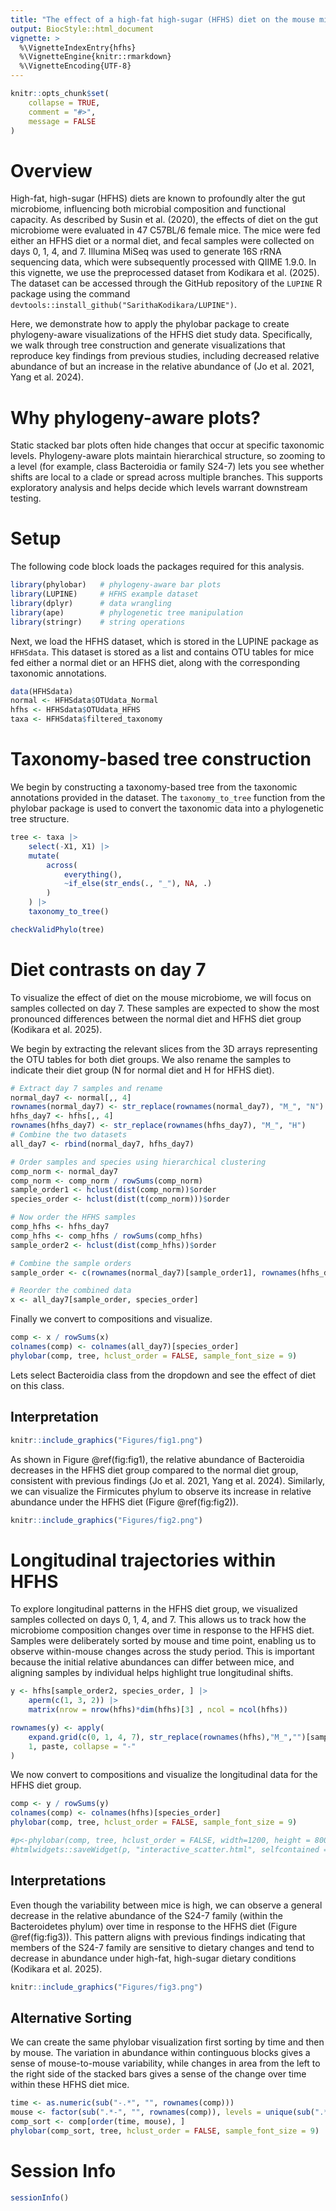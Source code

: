 ```yaml
---
title: "The effect of a high-fat high-sugar (HFHS) diet on the mouse microbiome"
output: BiocStyle::html_document
vignette: >
  %\VignetteIndexEntry{hfhs}
  %\VignetteEngine{knitr::rmarkdown}
  %\VignetteEncoding{UTF-8}
---
```


```r
knitr::opts_chunk$set(
    collapse = TRUE,
    comment = "#>",
    message = FALSE
)
```

# Overview

High-fat, high-sugar (HFHS) diets are known to profoundly alter the gut microbiome, influencing both microbial composition and functional capacity. As described by Susin et al. (2020), the effects of diet on the gut microbiome were evaluated in 47 C57BL/6 female mice. The mice were fed either an HFHS diet or a normal diet, and fecal samples were collected on days 0, 1, 4, and 7. Illumina MiSeq was used to generate 16S rRNA sequencing data, which were subsequently processed with QIIME 1.9.0. In this vignette, we use the preprocessed dataset from Kodikara et al. (2025). The dataset can be accessed through the GitHub repository of the `LUPINE` R package using the command `devtools::install_github("SarithaKodikara/LUPINE")`.

Here, we demonstrate how to apply the phylobar package to create phylogeny-aware visualizations of the HFHS diet study data. Specifically, we walk through tree construction and generate visualizations that reproduce key findings from previous studies, including decreased relative abundance of \textit{Bacteroidetes} but an increase in the relative abundance of \textit{Firmicutes} (Jo et al. 2021, Yang et al. 2024).

# Why phylogeny-aware plots?

Static stacked bar plots often hide changes that occur at specific taxonomic levels. Phylogeny-aware plots maintain hierarchical structure, so zooming to a level (for example, class Bacteroidia or family S24-7) lets you see whether shifts are local to a clade or spread across multiple branches. This supports exploratory analysis and helps decide which levels warrant downstream testing.

# Setup

The following code block loads the packages required for this analysis.
```r
library(phylobar)   # phylogeny-aware bar plots
library(LUPINE)     # HFHS example dataset
library(dplyr)      # data wrangling
library(ape)        # phylogenetic tree manipulation
library(stringr)    # string operations
```

Next, we load the HFHS dataset, which is stored in the LUPINE package as `HFHSdata`. This dataset is stored as a list and contains OTU tables for mice fed either a normal diet or an HFHS diet, along with the corresponding taxonomic annotations.

```r
data(HFHSdata)
normal <- HFHSdata$OTUdata_Normal
hfhs <- HFHSdata$OTUdata_HFHS
taxa <- HFHSdata$filtered_taxonomy
```

# Taxonomy-based tree construction

We begin by constructing a taxonomy-based tree from the taxonomic annotations provided in the dataset. The `taxonomy_to_tree` function from the phylobar package is used to convert the taxonomic data into a phylogenetic tree structure.

```r
tree <- taxa |>
    select(-X1, X1) |>
    mutate(
        across(
            everything(),
            ~if_else(str_ends(., "_"), NA, .)
        )
    ) |>
    taxonomy_to_tree()

checkValidPhylo(tree)
```

# Diet contrasts on day 7

To visualize the effect of diet on the mouse microbiome, we will focus on samples collected on day 7. These samples are expected to show the most pronounced differences between the normal diet and HFHS diet group (Kodikara et al. 2025).

We begin by extracting the relevant slices from the 3D arrays representing the OTU tables for both diet groups. We also rename the samples to indicate their diet group (N for normal diet and H for HFHS diet).

```r
# Extract day 7 samples and rename
normal_day7 <- normal[,, 4]
rownames(normal_day7) <- str_replace(rownames(normal_day7), "M_", "N")
hfhs_day7 <- hfhs[,, 4]
rownames(hfhs_day7) <- str_replace(rownames(hfhs_day7), "M_", "H")
# Combine the two datasets
all_day7 <- rbind(normal_day7, hfhs_day7)

# Order samples and species using hierarchical clustering
comp_norm <- normal_day7
comp_norm <- comp_norm / rowSums(comp_norm)
sample_order1 <- hclust(dist(comp_norm))$order
species_order <- hclust(dist(t(comp_norm)))$order

# Now order the HFHS samples
comp_hfhs <- hfhs_day7
comp_hfhs <- comp_hfhs / rowSums(comp_hfhs)
sample_order2 <- hclust(dist(comp_hfhs))$order

# Combine the sample orders
sample_order <- c(rownames(normal_day7)[sample_order1], rownames(hfhs_day7)[sample_order2])

# Reorder the combined data
x <- all_day7[sample_order, species_order]
```


Finally we convert to compositions and visualize.

```r
comp <- x / rowSums(x)
colnames(comp) <- colnames(all_day7)[species_order]
phylobar(comp, tree, hclust_order = FALSE, sample_font_size = 9)
```
Lets select Bacteroidia class from the dropdown and see the effect of diet on this class.


## Interpretation

```r
knitr::include_graphics("Figures/fig1.png")
```

As shown in Figure \@ref(fig:fig1), the relative abundance of Bacteroidia decreases in the HFHS diet group compared to the normal diet group, consistent with previous findings (Jo et al. 2021, Yang et al. 2024). Similarly, we can visualize the Firmicutes phylum to observe its increase in relative abundance under the HFHS diet (Figure \@ref(fig:fig2)).

```r
knitr::include_graphics("Figures/fig2.png")
```


# Longitudinal trajectories within HFHS

To explore longitudinal patterns in the HFHS diet group, we visualized samples collected on days 0, 1, 4, and 7. This allows us to track how the microbiome composition changes over time in response to the HFHS diet. Samples were deliberately sorted by mouse and time point, enabling us to observe within-mouse changes across the study period. This is important because the initial relative abundances can differ between mice, and aligning samples by individual helps highlight true longitudinal shifts.


```r
y <- hfhs[sample_order2, species_order, ] |>
    aperm(c(1, 3, 2)) |>
    matrix(nrow = nrow(hfhs)*dim(hfhs)[3] , ncol = ncol(hfhs))

rownames(y) <- apply(
    expand.grid(c(0, 1, 4, 7), str_replace(rownames(hfhs),"M_","")[sample_order2]),
    1, paste, collapse = "-"
)
```


We now convert to compositions and visualize the longitudinal data for the HFHS diet group.

```r
comp <- y / rowSums(y)
colnames(comp) <- colnames(hfhs)[species_order]
phylobar(comp, tree, hclust_order = FALSE, sample_font_size = 9)

#p<-phylobar(comp, tree, hclust_order = FALSE, width=1200, height = 800, sample_font_size = 8)
#htmlwidgets::saveWidget(p, "interactive_scatter.html", selfcontained = TRUE)
```

## Interpretations

Even though the variability between mice is high, we can observe a general decrease in the relative abundance of the S24-7 family (within the Bacteroidetes phylum) over time in response to the HFHS diet (Figure \@ref(fig:fig3)). This pattern aligns with previous findings indicating that members of the S24-7 family are sensitive to dietary changes and tend to decrease in abundance under high-fat, high-sugar dietary conditions (Kodikara et al. 2025).

```r
knitr::include_graphics("Figures/fig3.png")
```

## Alternative Sorting

We can create the same phylobar visualization first sorting by time and then by
mouse. The variation in abundance within continguous blocks gives a sense of
mouse-to-mouse variability, while changes in area from the left to the right
side of the stacked bars gives a sense of the change over time within these HFHS
diet mice.

```r
time <- as.numeric(sub("-.*", "", rownames(comp)))
mouse <- factor(sub(".*-", "", rownames(comp)), levels = unique(sub(".*-", "", rownames(comp))))
comp_sort <- comp[order(time, mouse), ]
phylobar(comp_sort, tree, hclust_order = FALSE, sample_font_size = 9)
```

# Session Info

```r
sessionInfo()
```